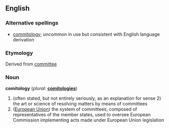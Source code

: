 ==English==

===Alternative spellings===
*[[commitology]]; uncommon in use but consistent with English language derivation

===Etymology===
Derived from [[committee]]

===Noun===
'''comitology'''  (''plural:'' '''[[comitologies]]''')
# (often stated, but not entirely seriously, as an explanation for sense 2) the art or science of resolving matters by means of committees
# ([[European Union]]) the system of committees, composed of representatives of the member states, used to oversee European Commission implementing acts made under European Union legislation
